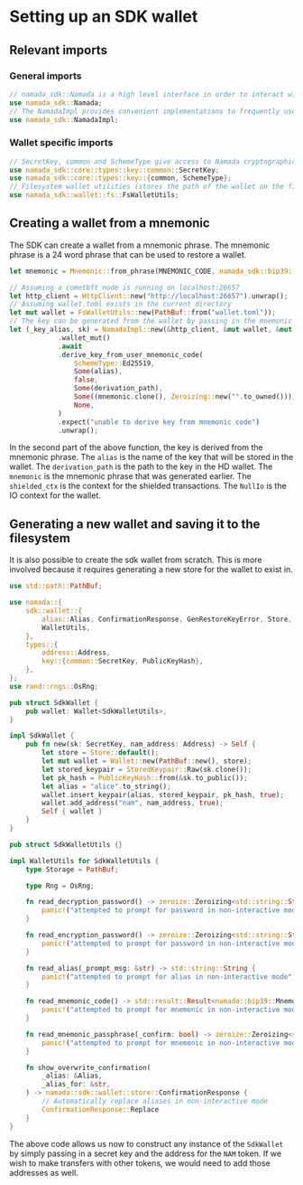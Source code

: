 # Setting up an SDK wallet

## Relevant imports

### General imports
```rust
// namada_sdk::Namada is a high level interface in order to interact with the Namada SDK
use namada_sdk::Namada;
// The NamadaImpl provides convenient implementations to frequently used Namada SDK interactons
use namada_sdk::NamadaImpl;
```

### Wallet specific imports

```rust
// SecretKey, common and SchemeType give access to Namada cryptographic keys and their relevant implementations. Namada supports ED25519 and SECP256K1 keys.
use namada_sdk::core::types::key::common::SecretKey;
use namada_sdk::core::types::key::{common, SchemeType};
// Filesystem wallet utilities (stores the path of the wallet on the filesystem)
use namada_sdk::wallet::fs::FsWalletUtils;
```

## Creating a wallet from a mnemonic

The SDK can create a wallet from a mnemonic phrase. The mnemonic phrase is a 24 word phrase that can be used to restore a wallet. 

```rust
let mnemonic = Mnemonic::from_phrase(MNEMONIC_CODE, namada_sdk::bip39::Language::English)
```

```rust
// Assuming a cometbft node is running on localhost:26657
let http_client = HttpClient::new("http://localhost:26657").unwrap();
// Assuming wallet.toml exists in the current directory
let mut wallet = FsWalletUtils::new(PathBuf::from("wallet.toml"));
// The key can be generated from the wallet by passing in the mnemonic phrase
let (_key_alias, sk) = NamadaImpl::new(&http_client, &mut wallet, &mut shielded_ctx, &NullIo)
            .wallet_mut()
            .await
            .derive_key_from_user_mnemonic_code(
                SchemeType::Ed25519,
                Some(alias),
                false,
                Some(derivation_path),
                Some((mnemonic.clone(), Zeroizing::new("".to_owned()))),
                None,
            )
            .expect("unable to derive key from mnemonic code")
            .unwrap();
```

In the second part of the above function, the key is derived from the mnemonic phrase. The `alias` is the name of the key that will be stored in the wallet. The `derivation_path` is the path to the key in the HD wallet. The `mnemonic` is the mnemonic phrase that was generated earlier. The `shielded_ctx` is the context for the shielded transactions. The `NullIo` is the IO context for the wallet.

## Generating a new wallet and saving it to the filesystem

It is also possible to create the sdk wallet from scratch. This is more involved because it requires generating a new store for the wallet to exist in.

```rust
use std::path::PathBuf;

use namada::{
    sdk::wallet::{
        alias::Alias, ConfirmationResponse, GenRestoreKeyError, Store, StoredKeypair, Wallet,
        WalletUtils,
    },
    types::{
        address::Address,
        key::{common::SecretKey, PublicKeyHash},
    },
};
use rand::rngs::OsRng;

pub struct SdkWallet {
    pub wallet: Wallet<SdkWalletUtils>,
}

impl SdkWallet {
    pub fn new(sk: SecretKey, nam_address: Address) -> Self {
        let store = Store::default();
        let mut wallet = Wallet::new(PathBuf::new(), store);
        let stored_keypair = StoredKeypair::Raw(sk.clone());
        let pk_hash = PublicKeyHash::from(&sk.to_public());
        let alias = "alice".to_string();
        wallet.insert_keypair(alias, stored_keypair, pk_hash, true);
        wallet.add_address("nam", nam_address, true);
        Self { wallet }
    }
}

pub struct SdkWalletUtils {}

impl WalletUtils for SdkWalletUtils {
    type Storage = PathBuf;

    type Rng = OsRng;

    fn read_decryption_password() -> zeroize::Zeroizing<std::string::String> {
        panic!("attempted to prompt for password in non-interactive mode");
    }

    fn read_encryption_password() -> zeroize::Zeroizing<std::string::String> {
        panic!("attempted to prompt for password in non-interactive mode");
    }

    fn read_alias(_prompt_msg: &str) -> std::string::String {
        panic!("attempted to prompt for alias in non-interactive mode");
    }

    fn read_mnemonic_code() -> std::result::Result<namada::bip39::Mnemonic, GenRestoreKeyError> {
        panic!("attempted to prompt for mnemonic in non-interactive mode");
    }

    fn read_mnemonic_passphrase(_confirm: bool) -> zeroize::Zeroizing<std::string::String> {
        panic!("attempted to prompt for mnemonic in non-interactive mode");
    }

    fn show_overwrite_confirmation(
        _alias: &Alias,
        _alias_for: &str,
    ) -> namada::sdk::wallet::store::ConfirmationResponse {
        // Automatically replace aliases in non-interactive mode
        ConfirmationResponse::Replace
    }
}
```

The above code allows us now to construct any instance of the `SdkWallet` by simply passing in a secret key and the address for the `NAM` token. If we wish to make transfers with other tokens, we would need to add those addresses as well.